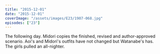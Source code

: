 ```yaml
---
title: "2015-12-01"
date: "2015-12-01"
coverImage: "/assets/images/E23/1907-068.jpg"
episodes: ["23"]
---
```


The following day. Midori copies the finished, revised and author-approved scenario. Aoi's and Midori's outfits have not changed but Watanabe's has. The girls pulled an all-nighter.
